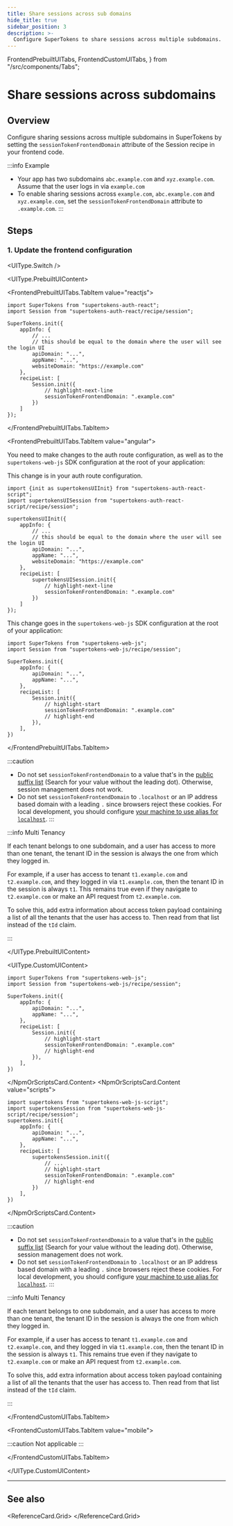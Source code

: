 ```yaml
---
title: Share sessions across sub domains
hide_title: true
sidebar_position: 3
description: >-
  Configure SuperTokens to share sessions across multiple subdomains.
---
```


  FrontendPrebuiltUITabs,
  FrontendCustomUITabs,
} from "/src/components/Tabs";

# Share sessions across subdomains


## Overview

Configure sharing sessions across multiple subdomains in SuperTokens by setting the `sessionTokenFrontendDomain` attribute of the Session recipe in your frontend code.

:::info Example
 - Your app has two subdomains `abc.example.com` and `xyz.example.com`. Assume that the user logs in via `example.com`
 - To enable sharing sessions across `example.com`, `abc.example.com` and `xyz.example.com`, set the `sessionTokenFrontendDomain` attribute to `.example.com`.
:::


## Steps


### 1. Update the frontend configuration

<UIType.Switch />

<UIType.PrebuiltUIContent>

<FrontendPrebuiltUITabs>

<FrontendPrebuiltUITabs.TabItem value="reactjs">

```tsx
import SuperTokens from "supertokens-auth-react";
import Session from "supertokens-auth-react/recipe/session";

SuperTokens.init({
    appInfo: {
        // ...
        // this should be equal to the domain where the user will see the login UI
        apiDomain: "...",
        appName: "...",
        websiteDomain: "https://example.com"
    },
    recipeList: [
        Session.init({
            // highlight-next-line
            sessionTokenFrontendDomain: ".example.com"
        })
    ]
});
```

</FrontendPrebuiltUITabs.TabItem>

<FrontendPrebuiltUITabs.TabItem value="angular">

You need to make changes to the auth route configuration, as well as to the `supertokens-web-js` SDK configuration at the root of your application:

This change is in your auth route configuration.

```tsx
import {init as supertokensUIInit} from "supertokens-auth-react-script";
import supertokensUISession from "supertokens-auth-react-script/recipe/session";

supertokensUIInit({
    appInfo: {
        // ...
        // this should be equal to the domain where the user will see the login UI
        apiDomain: "...",
        appName: "...",
        websiteDomain: "https://example.com"
    },
    recipeList: [
        supertokensUISession.init({
            // highlight-next-line
            sessionTokenFrontendDomain: ".example.com"
        })
    ]
});
```

This change goes in the `supertokens-web-js` SDK configuration at the root of your application:

```tsx
import SuperTokens from "supertokens-web-js";
import Session from "supertokens-web-js/recipe/session";

SuperTokens.init({
    appInfo: {
        apiDomain: "...",
        appName: "...",
    },
    recipeList: [
        Session.init({
            // highlight-start
            sessionTokenFrontendDomain: ".example.com"
            // highlight-end 
        }),
    ],
})
```

</FrontendPrebuiltUITabs.TabItem>

</FrontendPrebuiltUITabs>

:::caution
- Do not set `sessionTokenFrontendDomain` to a value that's in the [public suffix list](https://publicsuffix.org/list/public_suffix_list.dat) (Search for your value without the leading dot). Otherwise, session management does not work.
- Do not set `sessionTokenFrontendDomain` to `.localhost` or an IP address based domain with a leading `.` since browsers reject these cookies. For local development, you should configure [your machine to use alias for `localhost`](https://superuser.com/questions/152146/how-to-alias-a-hostname-on-mac-osx).
:::

:::info Multi Tenancy

If each tenant belongs to one subdomain, and a user has access to more than one tenant, the tenant ID in the session is always the one from which they logged in.

For example, if a user has access to tenant `t1.example.com` and `t2.example.com`, and they logged in via `t1.example.com`, then the tenant ID in the session is always `t1`. This remains true even if they navigate to `t2.example.com` or make an API request from `t2.example.com`.

To solve this, add extra information about access token payload containing a list of all the tenants that the user has access to. Then read from that list instead of the `tId` claim.

:::

</UIType.PrebuiltUIContent>

<UIType.CustomUIContent>

<FrontendCustomUITabs>
<FrontendCustomUITabs.TabItem value="web">

<NpmOrScriptsCard>
<NpmOrScriptsCard.Content value="npm">

```tsx
import SuperTokens from "supertokens-web-js";
import Session from "supertokens-web-js/recipe/session";

SuperTokens.init({
    appInfo: {
        apiDomain: "...",
        appName: "...",
    },
    recipeList: [
        Session.init({
            // highlight-start
            sessionTokenFrontendDomain: ".example.com"
            // highlight-end 
        }),
    ],
})
```

</NpmOrScriptsCard.Content>
<NpmOrScriptsCard.Content value="scripts">

```tsx
import supertokens from "supertokens-web-js-script";
import supertokensSession from "supertokens-web-js-script/recipe/session";
supertokens.init({
    appInfo: {
        apiDomain: "...",
        appName: "...",
    },
    recipeList: [
        supertokensSession.init({
            // ...
            // highlight-start
            sessionTokenFrontendDomain: ".example.com"
            // highlight-end
        })
    ],
})
```

</NpmOrScriptsCard.Content>
</NpmOrScriptsCard>

:::caution
- Do not set `sessionTokenFrontendDomain` to a value that's in the [public suffix list](https://publicsuffix.org/list/public_suffix_list.dat) (Search for your value without the leading dot). Otherwise, session management does not work.
- Do not set `sessionTokenFrontendDomain` to `.localhost` or an IP address based domain with a leading `.` since browsers reject these cookies. For local development, you should configure [your machine to use alias for `localhost`](https://superuser.com/questions/152146/how-to-alias-a-hostname-on-mac-osx).
:::

:::info Multi Tenancy

If each tenant belongs to one subdomain, and a user has access to more than one tenant, the tenant ID in the session is always the one from which they logged in.

For example, if a user has access to tenant `t1.example.com` and `t2.example.com`, and they logged in via `t1.example.com`, then the tenant ID in the session is always `t1`. This remains true even if they navigate to `t2.example.com` or make an API request from `t2.example.com`.

To solve this, add extra information about access token payload containing a list of all the tenants that the user has access to. Then read from that list instead of the `tId` claim.

:::

</FrontendCustomUITabs.TabItem>

<FrontendCustomUITabs.TabItem value="mobile">

:::caution
Not applicable
:::

</FrontendCustomUITabs.TabItem>

</FrontendCustomUITabs>

</UIType.CustomUIContent>


---

## See also

<ReferenceCard.Grid>
  <ReferenceCard href="/docs/authentication/unified-login/introduction" label="Unified Login" />
  <ReferenceCard href="/docs/authentication/enterprise/introduction" label="Multitenancy" />
  <ReferenceCard href="/docs/post-authentication/session-management/session-invalidation" label="Session Invalidation" />
  <ReferenceCard href="/docs/post-authentication/session-management/security" label="Session Security" />
  <ReferenceCard href="/docs/additional-verification/session-verification/protect-api-routes" label="Backend Session Verification" />
  <ReferenceCard href="/docs/additional-verification/session-verification/protect-frontend-routes" label="Frontend Session Verification" />
</ReferenceCard.Grid>
